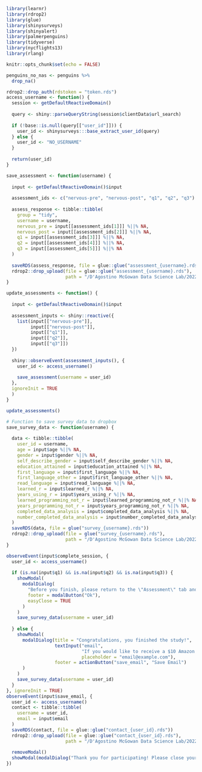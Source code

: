 ```r
library(learnr)
library(rdrop2)
library(glue)
library(shinysurveys)
library(shinyalert)
library(palmerpenguins)
library(tidyverse)
library(nycflights13)
library(rlang)

knitr::opts_chunk$set(echo = FALSE)
```

```r
penguins_no_nas <- penguins %>%
  drop_na()
```

```r
rdrop2::drop_auth(rdstoken = "token.rds")
access_username <- function() {
  session <- getDefaultReactiveDomain()
  
  query <- shiny::parseQueryString(session$clientData$url_search)
  
  if (!base::is.null(query[["user_id"]])) {
    user_id <- shinysurveys:::base_extract_user_id(query)
  } else {
    user_id <- "NO_USERNAME"
  }
  
  return(user_id)
}

save_assessment <- function(username) {
  
  input <- getDefaultReactiveDomain()$input
  
  assessment_ids <- c("nervous-pre", "nervous-post", "q1", "q2", "q3")
  
  assess_response <- tibble::tibble(
    group = "tidy",
    username = username,
    nervous_pre = input[[assessment_ids[1]]] %||% NA,
    nervous_post = input[[assessment_ids[2]]] %||% NA,
    q1 = input[[assessment_ids[3]]] %||% NA,
    q2 = input[[assessment_ids[4]]] %||% NA,
    q3 = input[[assessment_ids[5]]] %||% NA
  )
  
  saveRDS(assess_response, file = glue::glue("assessment_{username}.rds"))
  rdrop2::drop_upload(file = glue::glue("assessment_{username}.rds"),
                      path = "/D'Agostino McGowan Data Science Lab/2022/learnr_results/")
}

update_assessments <- function() {
  
  input <- getDefaultReactiveDomain()$input
  
  assessment_inputs <- shiny::reactive({
    list(input[["nervous-pre"]],
         input[["nervous-post"]],
         input[["q1"]],
         input[["q2"]],
         input[["q3"]])
  })
  
  shiny::observeEvent(assessment_inputs(), {
    user_id <- access_username()
    
    save_assessment(username = user_id)
  }, 
  ignoreInit = TRUE
  )
}

```


```r

update_assessments()

# Function to save survey data to dropbox
save_survey_data <- function(username) {
  
  data <- tibble::tibble(
    user_id = username,
    age = input$age %||% NA,
    gender = input$gender %||% NA,
    self_describe_gender = input$self_describe_gender %||% NA,
    education_attained = input$education_attained %||% NA,
    first_language = input$first_language %||% NA,
    first_language_other = input$first_language_other %||% NA,
    read_language = input$read_language %||% NA,
    learned_r = input$learned_r %||% NA,
    years_using_r = input$years_using_r %||% NA,
    learned_programming_not_r = input$learned_programming_not_r %||% NA,
    years_programming_not_r = input$years_programming_not_r %||% NA,
    completed_data_analysis = input$completed_data_analysis %||% NA,
    number_completed_data_analysis = input$number_completed_data_analysis %||% NA
  )
  saveRDS(data, file = glue("survey_{username}.rds"))
  rdrop2::drop_upload(file = glue("survey_{username}.rds"),
                      path = "/D'Agostino McGowan Data Science Lab/2022/survey_results/")
}

observeEvent(input$complete_session, {
  user_id <- access_username()
  
  if (is.na(input$q1) && is.na(input$q2) && is.na(input$q3)) {
    showModal(
      modalDialog(
        "Before you finish, please return to the \"Assessment\" tab and complete the 3 question assessment",
        footer = modalButton("Ok"),
        easyClose = TRUE
      )
    ) 
    save_survey_data(username = user_id)
    
  } else {
    showModal(
      modalDialog(title = "Congratulations, you finished the study!",
                  textInput("email", 
                            "If you would like to receive a $10 Amazon gift card, please provide your email.", 
                            placeholder = "email@example.com"),
                  footer = actionButton("save_email", "Save Email")
      )
    )
    save_survey_data(username = user_id)
  } 
}, ignoreInit = TRUE)
observeEvent(input$save_email, {
  user_id <- access_username()
  contact <- tibble::tibble(
    username = user_id,
    email = input$email
  )
  saveRDS(contact, file = glue::glue("contact_{user_id}.rds"))
  rdrop2::drop_upload(file = glue::glue("contact_{user_id}.rds"),
                      path = "/D'Agostino McGowan Data Science Lab/2022/learnr_results/")
  
  removeModal()
  showModal(modalDialog("Thank you for participating! Please close your browser window now.", footer = NULL))
})
```